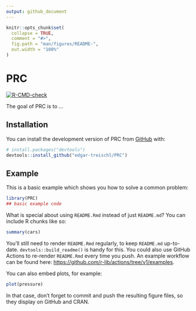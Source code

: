 ```yaml
---
output: github_document
---
```


<!-- README.md is generated from README.Rmd. Please edit that file -->

```r
knitr::opts_chunk$set(
  collapse = TRUE,
  comment = "#>",
  fig.path = "man/figures/README-",
  out.width = "100%"
)
```

# PRC

<!-- badges: start -->
  [![R-CMD-check](https://github.com/edgar-treischl/PRC/actions/workflows/R-CMD-check.yaml/badge.svg)](https://github.com/edgar-treischl/PRC/actions/workflows/R-CMD-check.yaml)
<!-- badges: end -->

The goal of PRC is to ...

## Installation

You can install the development version of PRC from [GitHub](https://github.com/) with:

``` r
# install.packages("devtools")
devtools::install_github("edgar-treischl/PRC")
```

## Example

This is a basic example which shows you how to solve a common problem:

```r
library(PRC)
## basic example code
```

What is special about using `README.Rmd` instead of just `README.md`? You can include R chunks like so:

```r
summary(cars)
```

You'll still need to render `README.Rmd` regularly, to keep `README.md` up-to-date. `devtools::build_readme()` is handy for this. You could also use GitHub Actions to re-render `README.Rmd` every time you push. An example workflow can be found here: <https://github.com/r-lib/actions/tree/v1/examples>.

You can also embed plots, for example:

```r
plot(pressure)
```

In that case, don't forget to commit and push the resulting figure files, so they display on GitHub and CRAN.
